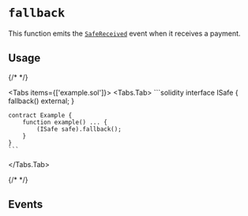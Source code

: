 
# `fallback`

This function emits the [`SafeReceived`](./fallback/receive.mdx#safereceived) event when it receives a payment.

## Usage

{/* <!-- vale off --> */}

<Tabs items={['example.sol']}>
  <Tabs.Tab>
    ```solidity
    interface ISafe {
        fallback() external;
    }

    contract Example {
        function example() ... {
            (ISafe safe).fallback();
        }
    }
    ```
  </Tabs.Tab>
</Tabs>

{/* <!-- vale on --> */}

## Events

<SafeReceived />